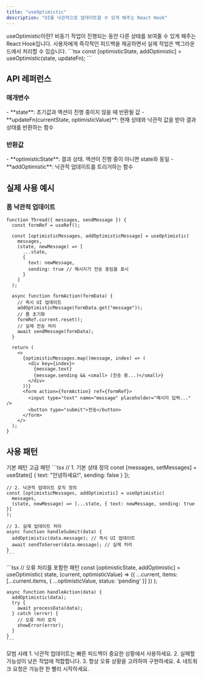 ```yaml
---
title: "useOptimistic"
description: "UI를 낙관적으로 업데이트할 수 있게 해주는 React Hook"
---
```



<Card className="mb-6">
  <CardHeader>
    <CardTitle>useOptimistic이란?</CardTitle>
    <CardDescription>
      비동기 작업이 진행되는 동안 다른 상태를 보여줄 수 있게 해주는 React Hook입니다.
      사용자에게 즉각적인 피드백을 제공하면서 실제 작업은 백그라운드에서 처리할 수 있습니다.
    </CardDescription>
  </CardHeader>
  <CardContent>
    ```tsx
    const [optimisticState, addOptimistic] = useOptimistic(state, updateFn);
    ```
  </CardContent>
</Card>

## API 레퍼런스

### 매개변수

<Card className="mb-4">
  <CardContent className="space-y-4">
    - **state**: 초기값과 액션이 진행 중이지 않을 때 반환될 값
    - **updateFn(currentState, optimisticValue)**: 현재 상태와 낙관적 값을 받아 결과 상태를 반환하는 함수
  </CardContent>
</Card>

### 반환값

<Card className="mb-4">
  <CardContent className="space-y-4">
    - **optimisticState**: 결과 상태. 액션이 진행 중이 아니면 state와 동일
    - **addOptimistic**: 낙관적 업데이트를 트리거하는 함수
  </CardContent>
</Card>

## 실제 사용 예시

### 폼 낙관적 업데이트

```tsx
function Thread({ messages, sendMessage }) {
  const formRef = useRef();
  
  const [optimisticMessages, addOptimisticMessage] = useOptimistic(
    messages,
    (state, newMessage) => [
      ...state,
      {
        text: newMessage,
        sending: true // 메시지가 전송 중임을 표시
      }
    ]
  );

  async function formAction(formData) {
    // 즉시 UI 업데이트
    addOptimisticMessage(formData.get("message"));
    // 폼 초기화
    formRef.current.reset();
    // 실제 전송 처리
    await sendMessage(formData);
  }

  return (
    <>
      {optimisticMessages.map((message, index) => (
        <div key={index}>
          {message.text}
          {message.sending && <small> (전송 중...)</small>}
        </div>
      ))}
      <form action={formAction} ref={formRef}>
        <input type="text" name="message" placeholder="메시지 입력..." />
        <button type="submit">전송</button>
      </form>
    </>
  );
}
```

## 사용 패턴

<Tabs defaultValue="basic" className="w-full">
  <TabsList>
    <TabsTrigger value="basic">기본 패턴</TabsTrigger>
    <TabsTrigger value="advanced">고급 패턴</TabsTrigger>
  </TabsList>
  
  <TabsContent value="basic">
    ```tsx
    // 1. 기본 상태 정의
    const [messages, setMessages] = useState([
      { text: "안녕하세요!", sending: false }
    ]);

    // 2. 낙관적 업데이트 로직 정의
    const [optimisticMessages, addOptimistic] = useOptimistic(
      messages,
      (state, newMessage) => [...state, { text: newMessage, sending: true }]
    );

    // 3. 실제 업데이트 처리
    async function handleSubmit(data) {
      addOptimistic(data.message); // 즉시 UI 업데이트
      await sendToServer(data.message); // 실제 처리
    }
    ```
  </TabsContent>
  
  <TabsContent value="advanced">
    ```tsx
    // 오류 처리를 포함한 패턴
    const [optimisticState, addOptimistic] = useOptimistic(
      state,
      (current, optimisticValue) => ({
        ...current,
        items: [...current.items, {
          ...optimisticValue,
          status: 'pending'
        }]
      })
    );

    async function handleAction(data) {
      addOptimistic(data);
      try {
        await processData(data);
      } catch (error) {
        // 오류 처리 로직
        showError(error);
      }
    }
    ```
  </TabsContent>
</Tabs>

<Alert className="mt-6">
  <AlertTitle>모범 사례</AlertTitle>
  <AlertDescription>
    1. 낙관적 업데이트는 빠른 피드백이 중요한 상황에서 사용하세요.
    2. 실패할 가능성이 낮은 작업에 적합합니다.
    3. 항상 오류 상황을 고려하여 구현하세요.
    4. 네트워크 요청은 가능한 한 빨리 시작하세요.
  </AlertDescription>
</Alert>